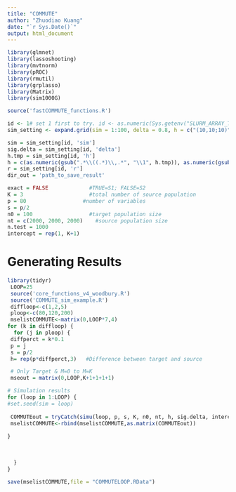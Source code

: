 ---
title: "COMMUTE"
author: "Zhuodiao Kuang"
date: "`r Sys.Date()`"
output: html_document
---


```{r, packages loading and default set,echo = FALSE, message = FALSE, warning = FALSE}
library(glmnet)
library(lassoshooting)
library(mvtnorm)
library(pROC)
library(rmutil)
library(grplasso)
library(Matrix)
library(sim1000G)


```

```{r defaulted values}
source('fastCOMMUTE_functions.R')

id <- 1# set 1 first to try. id <- as.numeric(Sys.getenv("SLURM_ARRAY_TASK_ID"))
sim_setting <- expand.grid(sim = 1:100, delta = 0.8, h = c("(10,10;10)","(30,30;30)","(60,60;60)","(10,60;60)"), r = 25)

sim = sim_setting[id, 'sim']
sig.delta = sim_setting[id, 'delta'] 
h.tmp = sim_setting[id, 'h'] 
h = c(as.numeric(gsub(".*\\((.*)\\,.*", "\\1", h.tmp)), as.numeric(gsub(".*\\,(.*)\\;.*", "\\1", h.tmp)), as.numeric(gsub(".*\\;(.*)\\).*", "\\1", h.tmp)))
r = sim_setting[id, 'r']
dir_out = 'path_to_save_result'

exact = FALSE             #TRUE=S1; FALSE=S2
K = 3                     #total number of source population 
p = 80                  #number of variables
s = p/2
n0 = 100                  #target population size
nt = c(2000, 2000, 2000)    #source population size
n.test = 1000
intercept = rep(1, K+1) 
```


# Generating Results

```{r}
library(tidyr)
 LOOP=25
 source('core_functions_v4_woodbury.R')
 source('COMMUTE_sim_example.R')
 diffloop<-c(1,2,5)
 ploop<-c(80,120,200)
 mselistCOMMUTE<-matrix(0,LOOP*7,4)
for (k in diffloop) {
  for (j in ploop) {
 diffperct = k*0.1
 p = j
 s = p/2
 h= rep(p*diffperct,3)   #Difference between target and source

 # Only Target & M=0 to M=K
 mseout = matrix(0,LOOP,K+1+1+1+1)

# Simulation results  
for (loop in 1:LOOP) {
#set.seed(sim = loop)
  
 COMMUTEout = tryCatch(simu(loop, p, s, K, n0, nt, h, sig.delta, intercept, exact, r, n.test), error=function(err) list(matrix(NA,7,2)))
 mselistCOMMUTE<-rbind(mselistCOMMUTE,as.matrix(COMMUTEout))
 
}
 
  
  
  }
} 

save(mselistCOMMUTE,file = "COMMUTELOOP.RData")
```


